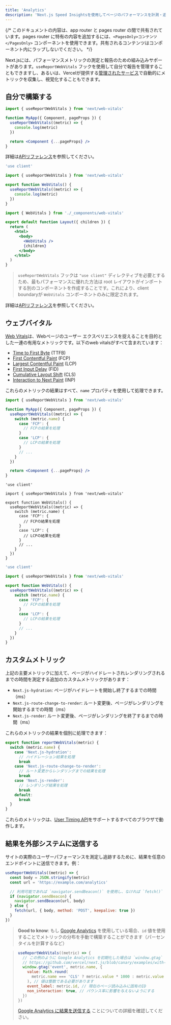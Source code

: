 ```yaml
---
title: 'Analytics'
description: 'Next.js Speed Insightsを使用してページのパフォーマンスを計測・追跡します'
---
```


{/* このドキュメントの内容は、app router と pages router の間で共有されています。pages router に特有の内容を追加するには、`<PagesOnly>コンテンツ</PagesOnly>` コンポーネントを使用できます。共有されるコンテンツはコンポーネント内にラップしないでください。 */}

Next.jsには、パフォーマンスメトリックの測定と報告のための組み込みサポートがあります。`useReportWebVitals` フックを使用して自分で報告を管理することもできますし、あるいは、Vercelが提供する[管理されたサービス](https://vercel.com/analytics?utm_source=next-site&utm_medium=docs&utm_campaign=next-website)で自動的にメトリックを収集し、視覚化することもできます。

## 自分で構築する

<PagesOnly>

```jsx filename="pages/_app.js"
import { useReportWebVitals } from 'next/web-vitals'

function MyApp({ Component, pageProps }) {
  useReportWebVitals((metric) => {
    console.log(metric)
  })

  return <Component {...pageProps} />
}
```

詳細は[APIリファレンス](/docs/pages/api-reference/functions/use-report-web-vitals)を参照してください。

</PagesOnly>

<AppOnly>

```jsx filename="app/_components/web-vitals.js"
'use client'

import { useReportWebVitals } from 'next/web-vitals'

export function WebVitals() {
  useReportWebVitals((metric) => {
    console.log(metric)
  })
}
```

```jsx filename="app/layout.js"
import { WebVitals } from './_components/web-vitals'

export default function Layout({ children }) {
  return (
    <html>
      <body>
        <WebVitals />
        {children}
      </body>
    </html>
  )
}
```

> `useReportWebVitals` フックは `"use client"` ディレクティブを必要とするため、最もパフォーマンスに優れた方法は root レイアウトがインポートする別のコンポーネントを作成することです。これにより、client boundaryが `WebVitals` コンポーネントのみに限定されます。

詳細は[APIリファレンス](/docs/app/api-reference/functions/use-report-web-vitals)を参照してください。

</AppOnly>

## ウェブバイタル

[Web Vitals](https://web.dev/vitals/)は、Webページのユーザー エクスペリエンスを捉えることを目的とした一連の有用なメトリックです。以下のweb vitalsがすべて含まれています：

- [Time to First Byte](https://developer.mozilla.org/docs/Glossary/Time_to_first_byte) (TTFB)
- [First Contentful Paint](https://developer.mozilla.org/docs/Glossary/First_contentful_paint) (FCP)
- [Largest Contentful Paint](https://web.dev/lcp/) (LCP)
- [First Input Delay](https://web.dev/fid/) (FID)
- [Cumulative Layout Shift](https://web.dev/cls/) (CLS)
- [Interaction to Next Paint](https://web.dev/inp/) (INP)

これらのメトリックの結果はすべて、`name` プロパティを使用して処理できます。

<PagesOnly>

```jsx filename="pages/_app.js"
import { useReportWebVitals } from 'next/web-vitals'

function MyApp({ Component, pageProps }) {
  useReportWebVitals((metric) => {
    switch (metric.name) {
      case 'FCP': {
        // FCPの結果を処理
      }
      case 'LCP': {
        // LCPの結果を処理
      }
      // ...
    }
  })

  return <Component {...pageProps} />
}
```

</PagesOnly>

<AppOnly>

```tsx filename="app/_components/web-vitals.tsx" switcher
'use client'

import { useReportWebVitals } from 'next/web-vitals'

export function WebVitals() {
  useReportWebVitals((metric) => {
    switch (metric.name) {
      case 'FCP': {
        // FCPの結果を処理
      }
      case 'LCP': {
        // LCPの結果を処理
      }
      // ...
    }
  })
}
```

```jsx filename="app/_components/web-vitals.js" switcher
'use client'

import { useReportWebVitals } from 'next/web-vitals'

export function WebVitals() {
  useReportWebVitals((metric) => {
    switch (metric.name) {
      case 'FCP': {
        // FCPの結果を処理
      }
      case 'LCP': {
        // LCPの結果を処理
      }
      // ...
    }
  })
}
```

</AppOnly>

<PagesOnly>

## カスタムメトリック

上記の主要メトリックに加えて、ページがハイドレートされレンダリングされるまでの時間を測定する追加のカスタムメトリックがあります：

- `Next.js-hydration`: ページがハイドレートを開始し終了するまでの時間（ms）
- `Next.js-route-change-to-render`: ルート変更後、ページがレンダリングを開始するまでの時間（ms）
- `Next.js-render`: ルート変更後、ページがレンダリングを終了するまでの時間（ms）

これらのメトリックの結果を個別に処理できます：

```js
export function reportWebVitals(metric) {
  switch (metric.name) {
    case 'Next.js-hydration':
      // ハイドレーション結果を処理
      break
    case 'Next.js-route-change-to-render':
      // ルート変更からレンダリングまでの結果を処理
      break
    case 'Next.js-render':
      // レンダリング結果を処理
      break
    default:
      break
  }
}
```

これらのメトリックは、[User Timing API](https://caniuse.com/#feat=user-timing)をサポートするすべてのブラウザで動作します。

</PagesOnly>

## 結果を外部システムに送信する

サイトの実際のユーザーパフォーマンスを測定し追跡するために、結果を任意のエンドポイントに送信できます。例：

```js
useReportWebVitals((metric) => {
  const body = JSON.stringify(metric)
  const url = 'https://example.com/analytics'

  // 利用可能であれば `navigator.sendBeacon()` を使用し、なければ `fetch()` を使用
  if (navigator.sendBeacon) {
    navigator.sendBeacon(url, body)
  } else {
    fetch(url, { body, method: 'POST', keepalive: true })
  }
})
```

> **Good to know**: もし [Google Analytics](https://analytics.google.com/analytics/web/) を使用している場合、`id` 値を使用することでメトリックの分布を手動で構築することができます（パーセンタイルを計算するなど）

> ```js
> useReportWebVitals((metric) => {
>   // この例のように Google Analytics を初期化した場合は `window.gtag` を使用
>   // https://github.com/vercel/next.js/blob/canary/examples/with-google-analytics
>   window.gtag('event', metric.name, {
>     value: Math.round(
>       metric.name === 'CLS' ? metric.value * 1000 : metric.value
>     ), // 値は整数である必要があります
>     event_label: metric.id, // 現在のページ読み込みに固有のID
>     non_interaction: true, // バウンス率に影響を与えないようにする
>   })
> })
> ```
>
> [Google Analytics に結果を送信する](https://github.com/GoogleChrome/web-vitals#send-the-results-to-google-analytics) ことについての詳細を確認してください。